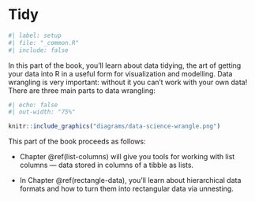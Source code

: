 # Tidy {#sec-tidy-intro .unnumbered}

```r
#| label: setup
#| file: "_common.R"
#| include: false
```

In this part of the book, you'll learn about data tidying, the art of getting your data into R in a useful form for visualization and modelling.
Data wrangling is very important: without it you can't work with your own data!
There are three main parts to data wrangling:

```r
#| echo: false
#| out-width: "75%"

knitr::include_graphics("diagrams/data-science-wrangle.png")
```

<!--# TO DO: Redo the diagram without highlighting import. -->

This part of the book proceeds as follows:

-   Chapter \@ref(list-columns) will give you tools for working with list columns --- data stored in columns of a tibble as lists.

-   In Chapter \@ref(rectangle-data), you'll learn about hierarchical data formats and how to turn them into rectangular data via unnesting.

<!--# TO DO: Revisit bullet points about new chapters. -->
